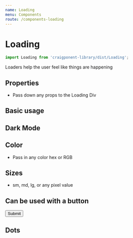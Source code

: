 ```yaml
---
name: Loading
menu: Components
route: /components-loading
---
```



# Loading

```javascript
import Loading from 'craigponent-library/dist/Loading';
```

Loaders help the user feel like things are happening

## Properties
* Pass down any props to the Loading Div
<Props of={Loading} />

## Basic usage

<Playground>
  <Box style={{ background: "#fff", padding: '20px' }} minHeight={50}>
    <Loading />
  </Box>
</Playground>

## Dark Mode

<Playground>
  <Loading styleMode="dark" />
</Playground>


## Color
* Pass in any color hex or RGB

<Playground>
  <Row>
    <Loading color="blue" />
    <Loading color="red" />
    <Loading color="green" />
  </Row>
</Playground>

## Sizes
* sm, md, lg, or any pixel value

<Playground>
  <Row>
    <Loading styleMode="dark" size="sm" />
    <Loading styleMode="dark" size="md" />
    <Loading styleMode="dark" size="lg" />
    <Loading styleMode="dark" size="50px" />
    <Loading styleMode="dark" size="10px" />
  </Row>
</Playground>

## Can be used with a button

<Playground>
  <Button btnType="success" styleMode="dark" loading size="lg">
    Submit
  </Button>
</Playground>

## Dots

<Playground>
  <Row>
    <Loading type="dots" size="sm" />
    <Loading type="dots" size="md" />
    <Loading type="dots" size="lg" />
    <Loading type="dots" size="80px" />
  </Row>
</Playground>
